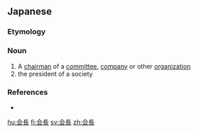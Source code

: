 {{also|會長|会长}}
==Japanese==
{{ja-kanjitab|かい|ちょう|yomi=on}}

===Etymology===
{{suffix|会|長|lang=ja|t1=group, society|t2=head|sort=かいちょう}}

===Noun===
{{ja-noun|かいちょう}}
# A [[chairman]] of a [[committee]], [[company]] or other [[organization]]
# the president of a society

===References===
* {{R:Shogakukan}}

[[hu:会長]]
[[fi:会長]]
[[sv:会長]]
[[zh:会長]]